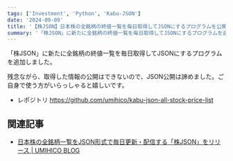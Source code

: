 ```yaml
---
tags: ['Investment', 'Python', 'Kabu-JSON']
date: '2024-09-09'
title: '【株JSON】日本株の全銘柄の終値一覧を毎日取得してJSONにするプログラムを公開しました'
summary: '「株JSON」に新たに全銘柄の終値一覧を毎日取得してJSONにするプログラムを追加しました'
---
```


「株JSON」に新たに全銘柄の終値一覧を毎日取得してJSONにするプログラムを追加しました。

残念ながら、取得した情報の公開はできないので、JSON公開は諦めました。ご自身で使う方がいらっしゃると嬉しいです。

- レポジトリ https://github.com/umihico/kabu-json-all-stock-price-list

## 関連記事

- [日本株の全銘柄一覧をJSON形式で毎日更新・配信する「株JSON」をリリース | UMIHICO BLOG](https://umihi.co/blog/20240908-kabu-json-release)
